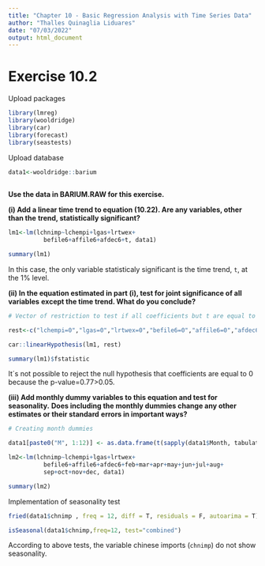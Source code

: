 ---
title: "Chapter 10 - Basic Regression Analysis with Time Series Data"
author: "Thalles Quinaglia Liduares"
date: "07/03/2022"
output: html_document
---


# Exercise 10.2 

Upload packages

```{r, warning=FALSE, message=FALSE}

library(lmreg)
library(wooldridge)
library(car)
library(forecast)
library(seastests)

```
Upload database

```{r, message=FALSE, warning=FALSE}

data1<-wooldridge::barium
  
```


**Use the data in BARIUM.RAW for this exercise.**

**(i) Add a linear time trend to equation (10.22). Are any variables, other than the**
**trend, statistically significant?**

```{r}
lm1<-lm(lchnimp~lchempi+lgas+lrtwex+
          befile6+affile6+afdec6+t, data1)

summary(lm1)
```

In this case, the only variable statisticaly significant is the time trend, `t`, 
at the 1% level.

**(ii) In the equation estimated in part (i), test for joint significance of all variables**
**except the time trend. What do you conclude?**

```{r}

# Vector of restriction to test if all coefficients but t are equal to zero 

rest<-c("lchempi=0","lgas=0","lrtwex=0","befile6=0","affile6=0","afdec6=0" )

car::linearHypothesis(lm1, rest)

summary(lm1)$fstatistic
```

It´s not possible to reject the null hypothesis that coefficients are equal to 0
because the p-value=0.77>0.05.

**(iii) Add monthly dummy variables to this equation and test for seasonality.**
**Does including the monthly dummies change any other estimates or their standard**
**errors in important ways?**

```{r}
# Creating month dummies 

data1[paste0("M", 1:12)] <- as.data.frame(t(sapply(data1$Month, tabulate, 12)))

lm2<-lm(lchnimp~lchempi+lgas+lrtwex+
          befile6+affile6+afdec6+feb+mar+apr+may+jun+jul+aug+
          sep+oct+nov+dec, data1) 

summary(lm2)
```

Implementation of seasonality test

```{r}

fried(data1$chnimp , freq = 12, diff = T, residuals = F, autoarima = T)

isSeasonal(data1$chnimp,freq=12, test="combined")

```
According to above tests, the variable chinese imports (`chnimp`) do not show seasonality.
